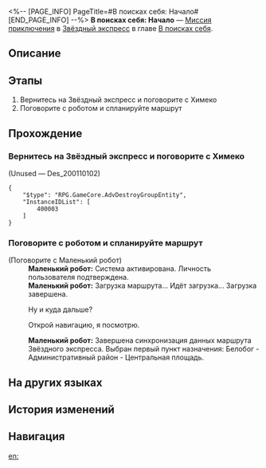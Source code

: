 <%-- [PAGE_INFO]
PageTitle=#В поисках себя: Начало#
[END_PAGE_INFO] --%>
{{Дополнить|Диалоги.}}
{{Миссия Инфобокс
|id              = 2001101
|Название        = 
|Изображение     = Миссия В поисках себя Начало.png
|Тип             = Миссия приключения
|Событие         = 
|Глава           = В поисках себя
|Условия         = Завершена [[Миссия Освоения]] «[[Конец погребения, начало пути]]»
|Персонажи       = Маленький робот; Первопроходец
|СтартЛокация    = [[Звёздный экспресс]] — [[Общий вагон]]
|Мир             = Звёздный экспресс
|Предыдущая      = 
|Следующая       = 
|Награды         = Опыт Освоения*100; Звёздный нефрит*10; Путеводитель путешественника*4; Кредиты*20 000
}}
'''В поисках себя: Начало''' — [[Миссия приключения]] в [[Звёздный экспресс]] в главе [[В поисках себя]].

==Описание==
{{Описание|<!--официальное описание из Перекрёстка судеб-->}}

==Этапы==
# Вернитесь на Звёздный экспресс и поговорите с Химеко
# Поговорите с роботом и спланируйте маршрут

==Прохождение==
{{Дополнить}}
{{Диалог Конец}}

===Вернитесь на Звёздный экспресс и поговорите с Химеко===
{{Описание миссии|тип=Миссия приключения|локация=Общий вагон|Химеко искала вас. Вернитесь на экспресс и поговорите с ней. Похоже, это касается Безымянных...}}
{{Диалог Начало}}

;(Unused &mdash; Des_200110102)
<pre>{
	"$type": "RPG.GameCore.AdvDestroyGroupEntity",
	"InstanceIDList": [
		400003
	]
}</pre>
{{Диалог Конец}}

===Поговорите с роботом и спланируйте маршрут===
{{Описание миссии|тип=Миссия приключения|локация=Общий вагон|О Безымянных в космосе ходит добрая слава, но откуда же вам начать путешествие на этот раз? Возможно, вам стоит спросить у робота. Кажется, он говорил, что у него есть встроенная система навигации.}}
{{Диалог Начало}}

;(Поговорите с Маленький робот)
:'''Маленький робот:''' Система активирована. Личность пользователя подтверждена.
:'''Маленький робот:''' Загрузка маршрута... Идёт загрузка... Загрузка завершена.
:{{Диалог|Стрелка}} Ну и куда дальше?
:{{Диалог|Стрелка}} Открой навигацию, я посмотрю.
:'''Маленький робот:''' Завершена синхронизация данных маршрута Звёздного экспресса. Выбран первый пункт назначения: Белобог - Административный район - Центральная площадь.
{{Диалог Конец}}

==На других языках==
{{На других языках
|en   = Searching for You: Onset
|zhs  = 寻人记•始
|zht  = 尋人記•始
|ja   = 人探し・始
|ko   = 은하열차는 사랑을 싣고•서막
|es   = Caras conocidas: inicio
|fr   = À ta recherche : Commencement
|ru   = В поисках себя: Начало
|th   = บันทึกตามหาคน: เริ่ม
|vi   = Nhật Ký Tìm Người - Mở Đầu
|de   = Suche nach Dir: Anfang
|id   = Mencari Orang: Awal
|pt   = Procurando por Você: Início
}}

==История изменений==
{{История изменений|3.5}}

==Навигация==
{{Миссия приключения Навбокс|Глава }}

[[en:]]
